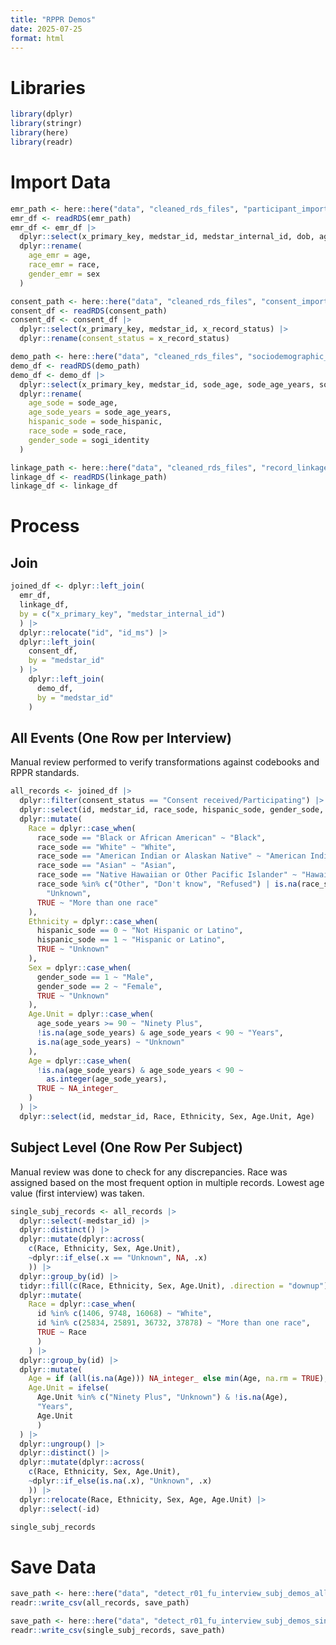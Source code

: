 ```yaml
---
title: "RPPR Demos"
date: 2025-07-25
format: html
---
```


# Libraries

```r
library(dplyr)
library(stringr)
library(here)
library(readr)
```

# Import Data

```r
emr_path <- here::here("data", "cleaned_rds_files", "participant_import.rds")
emr_df <- readRDS(emr_path)
emr_df <- emr_df |> 
  dplyr::select(x_primary_key, medstar_id, medstar_internal_id, dob, age, race, sex) |>
  dplyr::rename(
    age_emr = age,
    race_emr = race,
    gender_emr = sex
  )
```

```r
consent_path <- here::here("data", "cleaned_rds_files", "consent_import.rds")
consent_df <- readRDS(consent_path)
consent_df <- consent_df |> 
  dplyr::select(x_primary_key, medstar_id, x_record_status) |>
  dplyr::rename(consent_status = x_record_status)
```

```r
demo_path <- here::here("data", "cleaned_rds_files", "sociodemographic_information_import.rds")
demo_df <- readRDS(demo_path)
demo_df <- demo_df |>
  dplyr::select(x_primary_key, medstar_id, sode_age, sode_age_years, sode_hispanic, sode_race, sogi_identity) |>
  dplyr::rename(
    age_sode = sode_age,
    age_sode_years = sode_age_years,
    hispanic_sode = sode_hispanic,
    race_sode = sode_race,
    gender_sode = sogi_identity
  )
```

```r
linkage_path <- here::here("data", "cleaned_rds_files", "record_linkage", "maps", "02_medstar-keys-to-id_ms.rds")
linkage_df <- readRDS(linkage_path)
linkage_df <- linkage_df
```

# Process

## Join

```r
joined_df <- dplyr::left_join(
  emr_df,
  linkage_df,
  by = c("x_primary_key", "medstar_internal_id")
  ) |>
  dplyr::relocate("id", "id_ms") |>
  dplyr::left_join(
    consent_df,
    by = "medstar_id"
  ) |>
    dplyr::left_join(
      demo_df,
      by = "medstar_id"
    )
```

## All Events (One Row per Interview)

Manual review performed to verify transformations against codebooks and RPPR standards.

```r
all_records <- joined_df |>
  dplyr::filter(consent_status == "Consent received/Participating") |>
  dplyr::select(id, medstar_id, race_sode, hispanic_sode, gender_sode, age_sode_years) |>
  dplyr::mutate(
    Race = dplyr::case_when(
      race_sode == "Black or African American" ~ "Black",
      race_sode == "White" ~ "White",
      race_sode == "American Indian or Alaskan Native" ~ "American Indian",
      race_sode == "Asian" ~ "Asian",
      race_sode == "Native Hawaiian or Other Pacific Islander" ~ "Hawaiian",
      race_sode %in% c("Other", "Don't know", "Refused") | is.na(race_sode) ~ 
        "Unknown",
      TRUE ~ "More than one race"
    ),
    Ethnicity = dplyr::case_when(
      hispanic_sode == 0 ~ "Not Hispanic or Latino",
      hispanic_sode == 1 ~ "Hispanic or Latino",
      TRUE ~ "Unknown"
    ),
    Sex = dplyr::case_when(
      gender_sode == 1 ~ "Male",
      gender_sode == 2 ~ "Female",
      TRUE ~ "Unknown"
    ),
    Age.Unit = dplyr::case_when(
      age_sode_years >= 90 ~ "Ninety Plus",
      !is.na(age_sode_years) & age_sode_years < 90 ~ "Years",
      is.na(age_sode_years) ~ "Unknown"
    ),
    Age = dplyr::case_when(
      !is.na(age_sode_years) & age_sode_years < 90 ~ 
        as.integer(age_sode_years),
      TRUE ~ NA_integer_
    )
  ) |>
  dplyr::select(id, medstar_id, Race, Ethnicity, Sex, Age.Unit, Age)
```

## Subject Level (One Row Per Subject)

Manual review was done to check for any discrepancies. Race was assigned based on the most frequent option in multiple records. Lowest age value (first interview) was taken. 

```r
single_subj_records <- all_records |> 
  dplyr::select(-medstar_id) |> 
  dplyr::distinct() |> 
  dplyr::mutate(dplyr::across(
    c(Race, Ethnicity, Sex, Age.Unit), 
    ~dplyr::if_else(.x == "Unknown", NA, .x)
    )) |>
  dplyr::group_by(id) |>
  tidyr::fill(c(Race, Ethnicity, Sex, Age.Unit), .direction = "downup") |>
  dplyr::mutate(
    Race = dplyr::case_when(
      id %in% c(1406, 9748, 16068) ~ "White",
      id %in% c(25834, 25891, 36732, 37878) ~ "More than one race",
      TRUE ~ Race
      )
    ) |>
  dplyr::group_by(id) |>
  dplyr::mutate(
    Age = if (all(is.na(Age))) NA_integer_ else min(Age, na.rm = TRUE),
    Age.Unit = ifelse(
      Age.Unit %in% c("Ninety Plus", "Unknown") & !is.na(Age), 
      "Years", 
      Age.Unit
      )
  ) |>
  dplyr::ungroup() |>
  dplyr::distinct() |>
  dplyr::mutate(dplyr::across(
    c(Race, Ethnicity, Sex, Age.Unit), 
    ~dplyr::if_else(is.na(.x), "Unknown", .x)
    )) |>
  dplyr::relocate(Race, Ethnicity, Sex, Age, Age.Unit) |>
  dplyr::select(-id)

single_subj_records
```

# Save Data

```r
save_path <- here::here("data", "detect_r01_fu_interview_subj_demos_all_events.csv")
readr::write_csv(all_records, save_path)
```

```r
save_path <- here::here("data", "detect_r01_fu_interview_subj_demos_single_row_per_subj.csv")
readr::write_csv(single_subj_records, save_path)
```

